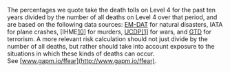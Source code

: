 
The percentages we quote take the death tolls on Level 4 for the past ten years divided by the number of all deaths on Level 4 over that period, and are based on the following data sources: [EM-DAT](http://www.emdat.be/) for natural disasters, IATA for plane crashes, [IHME[10](http://ihmeuw.org/49pc)] for murders, [UCDP[1]](http://gapm.io/xgalvac17) for wars, and [GTD](http://www.gapm.io/xgtdb17) for terrorism. A more relevant risk calculation should not just divide by the number of all deaths, but rather should take into account exposure to the situations in which these kinds of deaths can occur. See [www.gapm.io/ffear](http://www.gapm.io/ffear).